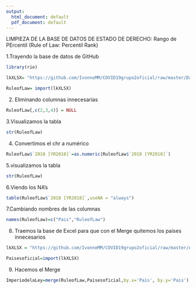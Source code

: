 ```yaml
---
output:
  html_document: default
  pdf_document: default
---
```

LIMPIEZA DE LA BASE DE DATOS DE ESTADO DE DERECHO: Rango de PErcentil (Rule of Law: Percentil Rank)

1.Trayendo la base de datos de GitHub
```r
library(rio)

lkXLSX= "https://github.com/IvonneMM/COVID19grupo2oficial/raw/master/Data_From_Worldwide_Governance_Indicators_Rule%20of%20Law%20Percentile%20Rank.xlsx"

RuleofLaw= import(lkXLSX)

```

2. Eliminando columnas innecesarias

```r
RuleofLaw[,c(2,3,4)] = NULL
```

3.Visualizamos la tabla

```r
str(RuleofLaw)
```

4. Convertimos el chr a numérico

```r
RuleofLaw$`2018 [YR2018]`=as.numeric(RuleofLaw$`2018 [YR2018]`)
```

5.visualizamos la tabla 
```r
str(RuleofLaw)
```

6.Viendo los NA's

```r
table(RuleofLaw$`2018 [YR2018]`,useNA = "always")
```

7.Cambiando nombres de las columnas

```r
names(RuleofLaw)=c("Pais","RuleofLaw")
```

8.  Traemos la base de Excel para que con el Merge quitemos los países innecesarios

```r
lkXLSX = "https://github.com/IvonneMM/COVID19grupo2oficial/raw/master/America%20y%20Europa3%20(3)%20(1)%20(1).xls"

Paisesoficial=import(lkXLSX)
```

9. Hacemos el Merge

```r
ImperiodelaLey=merge(RuleofLaw,Paisesoficial,by.x='Pais', by.y='Pais')
```





